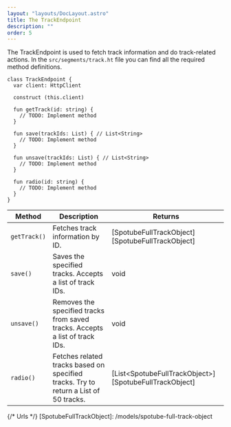 ```yaml
---
layout: "layouts/DocLayout.astro"
title: The TrackEndpoint
description: ""
order: 5
---
```


The TrackEndpoint is used to fetch track information and do track-related actions. In the `src/segments/track.ht` file you can find all the
required method definitions.

```hetu_script
class TrackEndpoint {
  var client: HttpClient

  construct (this.client)

  fun getTrack(id: string) {
    // TODO: Implement method
  }

  fun save(trackIds: List) { // List<String>
    // TODO: Implement method
  }

  fun unsave(trackIds: List) { // List<String>
    // TODO: Implement method
  }

  fun radio(id: string) {
    // TODO: Implement method
  }
}
```

| Method       | Description                                                                          | Returns                                                  |
| ------------ | ------------------------------------------------------------------------------------ | -------------------------------------------------------- |
| `getTrack()` | Fetches track information by ID.                                                     | [SpotubeFullTrackObject][SpotubeFullTrackObject]         |
| `save()`     | Saves the specified tracks. Accepts a list of track IDs.                             | void                                                     |
| `unsave()`   | Removes the specified tracks from saved tracks. Accepts a list of track IDs.         | void                                                     |
| `radio()`    | Fetches related tracks based on specified tracks. Try to return a List of 50 tracks. | [List\<SpotubeFullTrackObject\>][SpotubeFullTrackObject] |

{/* Urls */}
[SpotubeFullTrackObject]: /models/spotube-full-track-object
